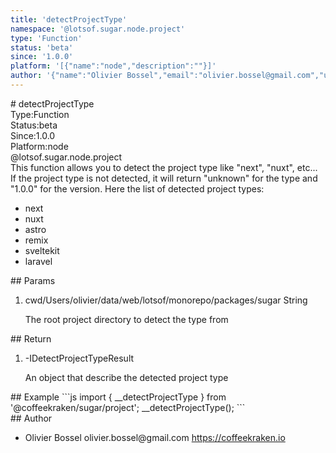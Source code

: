 ```yaml
---
title: 'detectProjectType'
namespace: '@lotsof.sugar.node.project'
type: 'Function'
status: 'beta'
since: '1.0.0'
platform: '[{"name":"node","description":""}]'
author: '{"name":"Olivier Bossel","email":"olivier.bossel@gmail.com","url":"https://coffeekraken.io"}'
---
```

<div class="docmap-mdx">
# detectProjectType
<div class="_metas">
<div class="_type"><span class="_type-label">Type:</span><span class="_type-value">Function</span></div>
<div class="_status"><span class="_status-label">Status:</span><span class="_status-value -beta">beta</span></div>
<div class="_since"><span class="_since-label">Since:</span><span class="_since-value">1.0.0</span></div>
<div class="_platform"><span class="_platform-label">Platform:</span><span class="_platform-value -node">node</span></div>
</div>
<div class="_namespace">@lotsof.sugar.node.project</div>
<div class="_description typo-format typo-rhythm">
This function allows you to detect the project type like &quot;next&quot;, &quot;nuxt&quot;, etc...
If the project type is not detected, it will return &quot;unknown&quot; for the type and &quot;1.0.0&quot; for the version.
Here the list of detected project types:

- next
- nuxt
- astro
- remix
- sveltekit
- laravel
</div>
<div class="_params">
## Params
<ol class="_list">
<li class="_item">
<span class="_name">cwd</span><span class="_default">&sol;Users&sol;olivier&sol;data&sol;web&sol;lotsof&sol;monorepo&sol;packages&sol;sugar</span> <span class="_type">String</span>
<p class="_description">The root project directory to detect the type from</p>
</li>
</ol>
</div>
<div class="_return">
## Return
<ol class="_list">
<li class="_item">
<span class="_default">-</span><span class="_type">IDetectProjectTypeResult</span>
<p class="_description">An object that describe the detected project type</p>
</li>
</ol>
</div>
<div class="_examples">
## Example
```js
import { __detectProjectType } from '@coffeekraken/sugar/project';
__detectProjectType();
```
</div>
<div class="_author">
## Author
<ul class="_list">
<li class="_item">
<span class="_name">Olivier Bossel</span>
<span class="_email">olivier.bossel@gmail.com</span>
<a href="https://coffeekraken.io" target="_blank" class="_url">https://coffeekraken.io</a>
</li>
</ul>
</div>
</div>